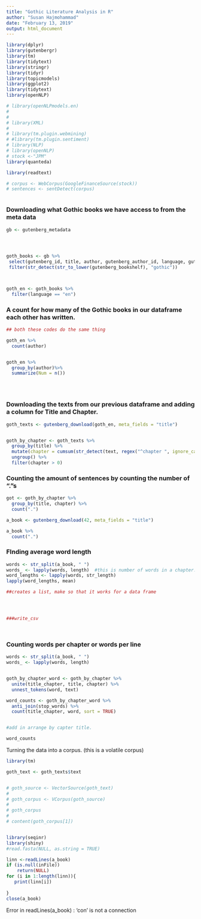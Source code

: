 ```yaml
---
title: "Gothic Literature Analysis in R"
author: "Susan Hajmohammad"
date: "February 13, 2019"
output: html_document
---
```


```r

library(dplyr)
library(gutenbergr)
library(tm)
library(tidytext)
library(stringr)
library(tidyr)
library(topicmodels)
library(ggplot2)
library(tidytext)
library(openNLP)

# library(openNLPmodels.en)
# 
# 
# library(XML)
# 
# library(tm.plugin.webmining)
# #library(tm.plugin.sentiment)
# library(NLP)
# library(openNLP)
# stock <-"JPM"
library(quanteda)

library(readtext)

# corpus <- WebCorpus(GoogleFinanceSource(stock))
# sentences <- sentDetect(corpus)



```
 

### Downloading what Gothic books we have access to from the meta data
 
 
```r


gb <- gutenberg_metadata




goth_books <- gb %>%
 select(gutenberg_id, title, author, gutenberg_author_id, language, gutenberg_bookshelf, rights, has_text) %>%   
 filter(str_detect(str_to_lower(gutenberg_bookshelf), "gothic"))



goth_en <- goth_books %>%
  filter(language == "en")


```
 
 
### A count for how many of the Gothic books in our dataframe each other has written. 
 
 
```r

## both these codes do the same thing 

goth_en %>%
  count(author)


goth_en %>% 
  group_by(author)%>%
  summarize(Num = n())





```
 
### Downloading the texts from our previous dataframe and adding a column for Title and Chapter.   
 
```r


goth_texts <- gutenberg_download(goth_en, meta_fields = "title")


goth_by_chapter <- goth_texts %>%
  group_by(title) %>%
  mutate(chapter = cumsum(str_detect(text, regex("^chapter ", ignore_case = TRUE)))) %>%
  ungroup() %>%
  filter(chapter > 0)


```
 
 
### Counting the amount of sentences by counting the number of "."s 
 
```r



got <- goth_by_chapter %>%
  group_by(title, chapter) %>%
  count(".")

a_book <- gutenberg_download(42, meta_fields = "title")

a_book %>%
  count(".")

```
 
 
 
### FInding average word length  
 
 
```r




words <- str_split(a_book, " ")
words_ <- lapply(words, length)  #this is number of words in a chapter. 
word_lengths <- lapply(words, str_length)
lapply(word_lengths, mean)

##creates a list, make so that it works for a data frame




###write_csv




```
 
 
### Counting words per chapter or words per line

```r
words <- str_split(a_book, " ")
words_ <- lapply(words, length)



```

 
 
 
```r

goth_by_chapter_word <- goth_by_chapter %>%
  unite(title_chapter, title, chapter) %>%
  unnest_tokens(word, text)

word_counts <- goth_by_chapter_word %>%
  anti_join(stop_words) %>%
  count(title_chapter, word, sort = TRUE)


#add in arrange by capter title. 

word_counts

```
 
 
Turning the data into a corpus. (this is a volatile corpus)

```r

library(tm)

goth_text <- goth_texts$text


# goth_source <- VectorSource(goth_text)
# 
# goth_corpus <- VCorpus(goth_source)
# 
# goth_corpus
# 
# content(goth_corpus[1])


library(seqinr)
library(shiny)
#read.fasta(NULL, as.string = TRUE)

linn <-readLines(a_book)
if (is.null(inFile))
    return(NULL)
for (i in 1:length(linn)){
   print(linn[i])
  
}
close(a_book)

```
 


Error in readLines(a_book) : 'con' is not a connection